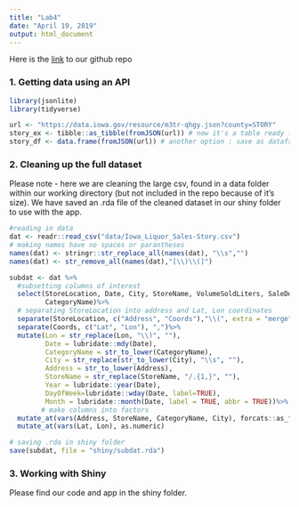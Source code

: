 ```yaml
---
title: "Lab4"
date: "April 19, 2019"
output: html_document
---
```


Here is the [link](https://github.com/zeruiz/585Lab4) to our github repo

### 1. Getting data using an API

```r
library(jsonlite)
library(tidyverse)

url <- "https://data.iowa.gov/resource/m3tr-qhgy.json?county=STORY"
story_ex <- tibble::as_tibble(fromJSON(url)) # now it's a table ready for cleaning
story_df <- data.frame(fromJSON(url)) # another option : save as dataframe 

```

### 2. Cleaning up the full dataset
Please note - here we are cleaning the large csv, found in a data folder within our working directory (but not included in the repo because of it's size). We have saved an .rda file of the cleaned dataset in our shiny folder to use with the app. 

```r
#reading in data
dat <- readr::read_csv("data/Iowa_Liquor_Sales-Story.csv")
# making names have no spaces or parantheses
names(dat) <- stringr::str_replace_all(names(dat), "\\s","")
names(dat) <- str_remove_all(names(dat),"[\\)\\(]")

subdat <- dat %>%
  #subsetting columns of interest
  select(StoreLocation, Date, City, StoreName, VolumeSoldLiters, SaleDollars,
         CategoryName)%>%
  # separating StoreLocation into address and Lat, Lon coordinates
  separate(StoreLocation, c("Address", "Coords"),"\\(", extra = "merge")%>%
  separate(Coords, c("Lat", "Lon"), ",")%>%
  mutate(Lon = str_replace(Lon, "\\)", ""),
         Date = lubridate::mdy(Date),
         CategoryName = str_to_lower(CategoryName),
         City = str_replace(str_to_lower(City), "\\s", ""),
         Address = str_to_lower(Address),
         StoreName = str_replace(StoreName, "/.{1,}", ""),
         Year = lubridate::year(Date),
         DayOfWeek=lubridate::wday(Date, label=TRUE),
         Month = lubridate::month(Date, label = TRUE, abbr = TRUE))%>%
        # make columns into factors
  mutate_at(vars(Address, StoreName, CategoryName, City), forcats::as_factor)%>%
  mutate_at(vars(Lat, Lon), as.numeric)

# saving .rda in shiny folder 
save(subdat, file = "shiny/subdat.rda")
```

### 3. Working with Shiny
Please find our code and app in the shiny folder. 
